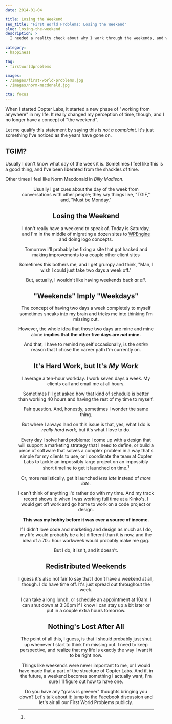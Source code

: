 ```yaml
---
date: 2014-01-04

title: Losing the Weekend
seo_title: "First World Problems: Losing the Weekend"
slug: losing-the-weekend
description: >
  I needed a reality check about why I work through the weekends, and what a weekend actually means to me.

category:
- happiness

tag:
- firstworldproblems

images:
- /images/first-world-problems.jpg
- /images/norm-macdonald.jpg

cta: focus
---
```



When I started Copter Labs, it started a new phase of "working from anywhere" in
my life. It really changed my perception of time, though, and I no longer have a
concept of "the weekend".

Let me qualify this statement by saying this is _not a complaint_. It's just
something I've noticed as the years have gone on.

## TGIM?

Usually I don't know what day of the week it is. Sometimes I feel like this is a
good thing, and I've been liberated from the shackles of time.

Other times I feel like Norm Macdonald in _Billy Madison_.

<Figure
  align="center"
  src="images/norm-macdonald.jpg"
  alt="What day is it? October?"
  caption="“What day is it? October?”"
  creditType="Credit"
  creditLink="https://www.imbdb.com/title/tt0112508/"
  credit="Billy Madison"
/>

Usually I get cues about the day of the week from conversations with other
people; they say things like, "TGIF," and, "Must be Monday."

## Losing the Weekend

I don't really have a weekend to speak of. Today is Saturday, and I'm in the
middle of migrating a dozen sites to [WPEngine][1] and doing logo concepts.

Tomorrow I'll probably be fixing a site that got hacked and making improvements
to a couple other client sites

Sometimes this bothers me, and I get grumpy and think, "Man, I wish I could just
take two days a week off."

But, actually, I wouldn't like having weekends back _at all_.

## "Weekends" Imply "Weekdays"

The concept of having two days a week completely to myself sometimes sneaks into
my brain and tricks me into thinking I'm missing out.

However, the whole idea that those two days are mine and mine alone **implies that the other five days are _not_ mine.**

And that, I have to remind myself occasionally, is the _entire_ reason that I
chose the career path I'm currently on.

## It's Hard Work, but It's _My Work_

I average a ten-hour workday. I work seven days a week. My clients call and
email me at all hours.

Sometimes I'll get asked how that kind of schedule is better than working 40
hours and having the rest of my time to myself.

Fair question. And, honestly, sometimes I wonder the same thing.

But where I always land on this issue is that, yes, what I do is _really hard
work_, but it's what I love to do.

Every day I solve hard problems: I come up with a design that will support a
marketing strategy that I need to define, or build a piece of software that
solves a complex problem in a way that's simple for my clients to use, or I
coordinate the team at Copter Labs to tackle an impossibly large project on an
impossibly short timeline to get it launched on time.[^realistic]

[^realistic]:
  Or, more realistically, get it launched _less late_ instead of _more late_.

I can't think of anything I'd rather do with my time. And my track record shows
it: when I was working full time at a Kinko's, I would get off work and go home
to work on a code project or design.

**This was my hobby before it was ever a source of income.**

If I didn't love code and marketing and design as much as I do, my life would
probably be a lot different than it is now, and the idea of a 70+ hour workweek
would probably make me gag.

But I do, it isn't, and it doesn't.

## Redistributed Weekends

I guess it's also not fair to say that I don't have a weekend at all, though. I
do have time off. It's just spread out throughout the week.

I can take a long lunch, or schedule an appointment at 10am. I can shut down at
3:30pm if I know I can stay up a bit later or put in a couple extra hours
tomorrow.

## Nothing's Lost After All

The point of all this, I guess, is that I should probably just shut up whenever
I start to think I'm missing out. I need to keep perspective, and realize that
my life is exactly the way I want it to be right now.

Things like weekends were never important to me, or I would have made that a
part of the structure of Copter Labs. And if, in the future, a weekend becomes
something I actually want, I'm sure I'll figure out how to have one.

Do you have any "grass is greener" thoughts bringing you down? Let's talk about
it: jump to the Facebook discussion and let's air all our First World Problems
publicly.

[1]: http://cptr.me/HP5GYs
